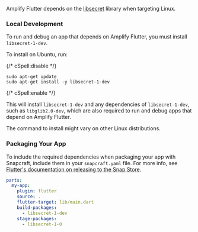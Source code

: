 Amplify Flutter depends on the [libsecret](https://wiki.gnome.org/Projects/Libsecret) library when targeting Linux.

### Local Development

To run and debug an app that depends on Amplify Flutter, you must install `libsecret-1-dev`.

To install on Ubuntu, run:

{/* cSpell:disable */}

```terminal
sudo apt-get update
sudo apt-get install -y libsecret-1-dev
```

{/* cSpell:enable */}

This will install `libsecret-1-dev` and any dependencies of `libsecret-1-dev`, such as `libglib2.0-dev`, which are also required to run and debug apps that depend on Amplify Flutter.

<Callout>
  The command to install might vary on other Linux distributions.
</Callout>

### Packaging Your App

To include the required dependencies when packaging your app with Snapcraft, include them in your `snapcraft.yaml` file. For more info, see [Flutter's documentation on releasing to the Snap Store](https://docs.flutter.dev/deployment/linux).

```yaml
parts:
  my-app:
    plugin: flutter
    source: .
    flutter-target: lib/main.dart
    build-packages:
      - libsecret-1-dev
    stage-packages:
      - libsecret-1-0
```
